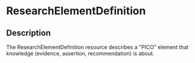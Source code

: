 # ResearchElementDefinition
 ## Description 
 The ResearchElementDefinition resource describes a "PICO" element that knowledge (evidence, assertion, recommendation) is about.